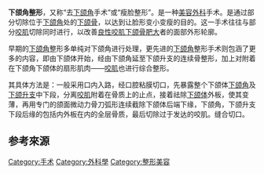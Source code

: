'''下颌角整形'''，又称“去[[下颌角|下颌角]]手术”或“瘦脸整形”。是一种[[美容外科|美容外科]]手术。是通过部分切除位于[[下颌角|下颌角]]处的[[下颌骨|下颌骨]]，以达到让脸形变小变瘦的目的。这一手术往往与部分[[咬肌|咬肌]]切除同时进行，以改善[[良性咬肌下颌骨肥大|良性咬肌下颌骨肥大]]者的面部外形轮廓。

早期的[[下颌角|下颌角]]整形多单纯对下颌角进行处理，更先进的[[下颌角|下颌角]]整形手术则包涵了更多的内容，即由下颌体开始，经由下颌角延至下颌升支的连续骨整形，加上对附着在下颌角下颌体的扇形肌肉——[[咬肌|咬肌]]也进行综合整形。

其具体方法是：一般采用口内入路，经口腔粘膜切口，先暴露整个下颌体[[下颌角|下颌角]]及[[下颌升支|下颌升支]]中下段，分离[[咬肌|咬肌]]附着在骨质上的止点，接着祛除[[下颌体|下颌体]]外板，使其变薄，再用专门的颌面微动力骨刀弧形连续截除下颌体后端下缘，下颌角，下颌升支下段后缘的包括内外板在内的全层骨质，最后切除过于发达的咬肌。缝合切口。

== 参考來源 ==

[[Category:手术|Category:手术]]
[[Category:外科學|Category:外科學]]
[[Category:整形美容|Category:整形美容]]